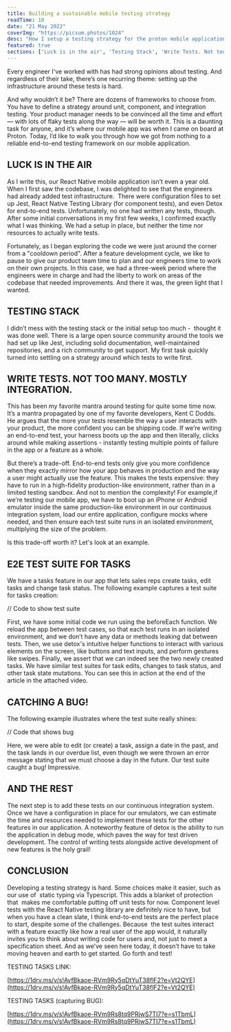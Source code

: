```yaml
---
title: Building a sustainable mobile testing strategy
readTime: 10
date: "21 May 2022"
coverImg: "https://picsum.photos/1024"
desc: "How I setup a testing strategy for the proton mobile application"
featured: true
sections: ['Luck is in the air', 'Testing Stack', 'Write Tests. Not too many. Mostly Integration', 'E2E test Suite for tasks', 'Catching a bug!', 'And the rest', 'Conclusion']
---
```


Every engineer I've worked with has had strong opinions about testing. And regardless of their take, there’s one recurring theme: setting up the infrastructure around these tests is hard.

And why wouldn’t it be? There are dozens of frameworks to choose from. You have to define a strategy around unit, component, and integration testing. Your product manager needs to be convinced all the time and effort — with lots of flaky tests along the way — will be worth it. This is a daunting task for anyone, and it’s where our mobile app was when I came on board at Proton. Today, I’d like to walk you through how we got from nothing to a reliable end-to-end testing framework on our mobile application.

<h2>LUCK IS IN THE AIR</h2>

As I write this, our React Native mobile application isn’t even a year old. When I first saw the codebase, I was delighted to see that the engineers had already added test infrastructure.  There were configuration files to set up Jest, React Native Testing Library (for component tests), and even Detox for end-to-end tests. Unfortunately, no one had written any tests, though. After some initial conversations in my first few weeks, I confirmed exactly what I was thinking. We had a setup in place, but neither the time nor resources to actually write tests.

Fortunately, as I began exploring the code we were just around the corner from a "cooldown period". After a feature development cycle, we like to pause to give our product team time to plan and our engineers time to work on their own projects. In this case, we had a three-week period where the engineers were in charge and had the liberty to work on areas of the codebase that needed improvements. And there it was, the green light that I wanted.

## TESTING STACK

I didn’t mess with the testing stack or the initial setup too much -  thought it was done well. There is a large open source community around the tools we had set up like Jest, including solid documentation, well-maintained repositories, and a rich community to get support. My first task quickly turned into settling on a strategy around which tests to write first.

## WRITE TESTS. NOT TOO MANY. MOSTLY INTEGRATION.

This has been my favorite mantra around testing for quite some time now. It’s a mantra propagated by one of my favorite developers, Kent C Dodds. He argues that the more your tests resemble the way a user interacts with your product, the more confident you can be shipping code. If we’re writing an end-to-end test, your harness boots up the app and then literally, clicks around while making assertions - instantly testing multiple points of failure in the app or a feature as a whole.

But there’s a trade-off. End-to-end tests only give you more confidence when they exactly mirror how your app behaves in production and the way a user might actually use the feature. This makes the tests expensive: they have to run in a high-fidelity production-like environment, rather than in a limited testing sandbox. And not to mention the complexity! For example,if we’re testing our mobile app, we have to boot up an iPhone or Android emulator inside the same production-like environment in our continuous integration system, load our entire application, configure mocks where needed, and then ensure each test suite runs in an isolated environment, multiplying the size of the problem.

Is this trade-off worth it? Let's look at an example.

## E2E TEST SUITE FOR TASKS

We have a tasks feature in our app that lets sales reps create tasks, edit tasks and change task status. The following example captures a test suite for tasks creation:

// Code to show test suite

First, we have some initial code we run using the beforeEach function. We reload the app between test cases, so that each test runs in an isolated environment, and we don’t have any data or methods leaking dat between tests. Then, we use detox's intuitive helper functions to interact with various elements on the screen, like buttons and text inputs, and perform gestures like swipes. Finally, we assert that we can indeed see the two newly created tasks. We have similar test suites for task edits, changes to task status, and other task state mutations. You can see this in action at the end of the article in the attached video.

## CATCHING A BUG!

The following example illustrates where the test suite really shines:

// Code that shows bug

Here, we were able to edit (or create) a task, assign a date in the past, and the task lands in our overdue list, even though we were thrown an error message stating that we must choose a day in the future. Our test suite caught a bug! Impressive.

## AND THE REST

The next step is to add these tests on our continuous integration system. Once we have a configuration in place for our emulators, we can estimate the time and resources needed to implement these tests for the other features in our application. A noteworthy feature of detox is the ability to run the application in debug mode, which paves the way for test driven development. The control of writing tests alongside active development of new features is the holy grail!

## CONCLUSION

Developing a testing strategy is hard. Some choices make it easier, such as our use of  static typing via Typescript. This adds a blanket of protection that  makes me comfortable putting off unit tests for now. Component level tests with the React Native testing library are definitely nice to have, but when you have a clean slate, I think end-to-end tests are the perfect place to start, despite some of the challenges. Because  the test suites interact with a feature exactly like how a real user of the app would, it naturally invites you to think about writing code for users and, not just to meet a specification sheet. And as we’ve seen here today, it doesn’t have to take moving heaven and earth to get started. Go forth and test!

TESTING TASKS LINK:

[https://1drv.ms/v/s!AvfBkaoe-RVm9Ry5qDtYuT38flF2?e=Vt2QYE](https://1drv.ms/v/s!AvfBkaoe-RVm9Ry5qDtYuT38flF2?e=Vt2QYE)

TESTING TASKS (capturing BUG):

[https://1drv.ms/v/s!AvfBkaoe-RVm9Rs8tq9PRjwS7TI7?e=s1TbmL](https://1drv.ms/v/s!AvfBkaoe-RVm9Rs8tq9PRjwS7TI7?e=s1TbmL)
